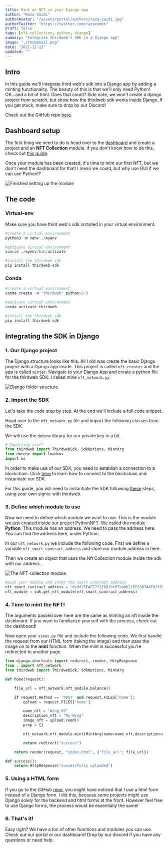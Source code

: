 ```yaml
---
title: Mint an NFT in your Django app
author: "Raza Zaidi"
authorAvatar: "/assets/portal/authors/raza-zaidi.jpg"
authorTwitter: "https://twitter.com/razacodes"
draft: false
tags: [nft-collection, python, django]
summary: "Integrate thirdweb's SDK in a Django app"
image: "./thumbnail.png"
date: "2021-12-12"
updated: ""
---
```


## Intro

In this guide we'll integrate third web's sdk into a Django app by adding a minting functionality. The beauty of this is that we'll only need Python! OK...and a bit of html. Does that count? Side note, we won't create a django project from scratch, but show how the thirdweb sdk works inside Django. If you get stuck, make sure to drop by our Discord!

Check out the GitHub repo [here](https://github.com/razacodespython/nft_creator).

## Dashboard setup

The first thing we need to do is head over to the [dashboard](/dashboard) and create a project and an **NFT Collection** module. if you don't know how to do this, check out [this guide](/portal/learn/introduction).

Once your module has been created, it's time to mint our first NFT, but we don't need the dashboard for that! I mean we could, but why use GUI if we can use Python!?

![Finished setting up the module](./module_done.png)

## The code

### Virtual-env

Make sure you have third web's sdk installed in your virtual environment.

```python
#create a virtual environment
python3 -m venv ./myenv

#activate virtual environment
source ./myenv/bin/activate

#install the thirdweb sdk
pip install thirdweb-sdk
```

### Conda

```python
#create a virtual environment
conda create -n "thirdweb" python=3.9

#activate virtual environment
conda activate thirdweb

#install the thirdweb sdk
pip install thirdweb-sdk
```

## Integrating the SDK in Django

### 1. Our Django project

The Django structure looks like this. All I did was create the basic Django project with a Django app inside. This project is called `nft_creator` and the app is called `minter`. Navigate to your Django App and create a python file for the thirdweb SDK. I called mine `nft_network.py`.

![Django folder structure](./django.png)

### 2. Import the SDK

Let's take the code step by step. At the end we'll include a full code snippet.

Head over to the `nft_network.py` file and import the following classes from the SDK.

We will use the `dotenv` library for our private key in a bit.

```python:nft_network.py
# Importing stuff
from thirdweb import ThirdwebSdk, SdkOptions, MintArg
from dotenv import loadenv
import os
```

In order to make use of our SDK, you need to establish a connection to a blockchain.
Click [here](/portal/learn/connect-to-blockchain) to learn how to connect to the blockchain and instantiate our SDK.

For this guide, you will need to instantiate the SDK following [these](portal/learn/connect-to-blockchain#using-your-own-signer-with-thirdweb) steps, using your own signer with thirdweb.

### 3. Define which module to use

Now we need to define which module we want to use. This is the module we just created inside our project PythonNFT. We called the module **Python**. This module has an address. We need to pass the address here. You can find the address here, under Python:

In our `nft_network.py` we include the following code. First we define a variable `nft_smart_contract_address` and store our module address in here.

Then we create an object that uses the Nft Collection module inside the sdk with our address.

![The NFT collection module](./module_done.png)

```python:nft_network.py
#pick your module and enter the smart contract address
nft_smart_contract_address = "0xdd25FAEE772FbB1bcB7ba0b2cEE6387A8F82f032"
nft_module = sdk.get_nft_module(nft_smart_contract_address)
```

### 4. Time to mint the NFT!

The arguments passed over here are the same as minting an nft inside the dashboard. If you want to familiarize yourself with the process, check out the dashboard!

Now open your `views.py` file and include the following code. We first handle the request from our HTML form (taking the image) and then pass the image on to the **mint** function. When the mint is successful you're redirected to another page.

```python:views.py
from django.shortcuts import redirect, render, HttpResponse
from . import nft_network
from thirdweb import ThirdwebSdk, SdkOptions, MintArg

def home(request):

    file_url = nft_network.nft_module.balance()

    if request.method == 'POST' and request.FILES['home']:
        upload = request.FILES['home']

        name_nft = "Wing_02"
        description_nft = "My-Wing"
        image_nft = upload.read()
        prop = {}

        nft_network.nft_module.mint(MintArg(name=name_nft,description=description_nft,image_uri=image_nft, properties=prop))

        return redirect("success")

    return render(request, "index.html", {'file_url': file_url})

def success():
    return HttpResponse("successfully uploaded")
```

### 5. Using a HTML form

If you go to the GitHub [repo](https://github.com/razacodespython/nft_creator), you might have noticed that I use a html form instead of a Django form. I did this, because some projects might use Django solely for the backend and html forms at the front. However feel free to use Django forms, the process would be essentially the same!

### 6. That's it!

Easy right? We have a ton of other functions and modules you can use. Check out our portal or our dashboard! Drop by our discord if you have any questions or need help.
